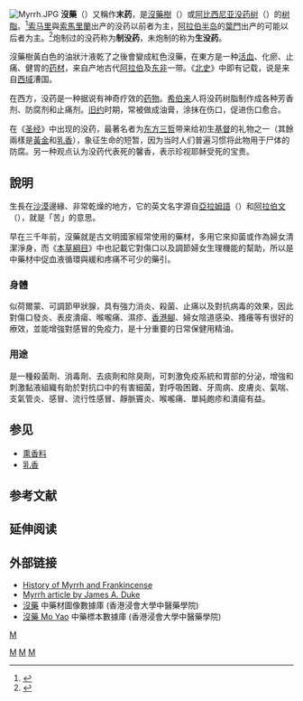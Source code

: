 {{Multiple issues|
{{Copy edit|time=2021-03-10T15:45:28+00:00}}
{{Disputed|time=2021-03-10T15:45:28+00:00}}
{{Refimprove|time=2021-03-10T15:45:28+00:00}}
}}
[[File:Myrrh.JPG|thumb]]
{{medical}}
'''沒藥'''（{{lang-en|'''myrrh'''}}）又稱作'''末药'''，是[[沒藥樹|沒藥樹]]（{{lang-xm|Commiphora myrrha}}）或[[阿比西尼亚没药树|阿比西尼亚没药树]]（{{lang-xm|Commiphora habessinica}}）的[[树脂|树脂]]。<ref>{{Cite book|title=生药学|author1=徐国钧|author2=赵守训|publisher=人民卫生出版社|year=1958|location=北京|pages=247|url=https://archive.org/details/shengyaoxue00xubo/page/247/mode/2up}}</ref>[[索马里|索马里]]與[[索馬里蘭|索馬里蘭]]出产的没药以前者为主，[[阿拉伯半岛|阿拉伯半岛]]的[[葉門|葉門]]出产的可能以后者为主。<ref>{{Cite book|url=https://books.google.com/books?id=jmQ-DwAAQBAJ&pg=PA21-IA12|publisher=Routledge|date=2017-11-13|isbn=978-1-351-44806-2|language=en|first=J. B.|last=Gillett|title=Flora of Tropical East Africa: Burseraceae|year=|location=Abingdon-on-Thames, UK|pages=|access-date=2020-09-18|archive-date=2020-11-13|archive-url=https://web.archive.org/web/20201113010948/https://books.google.com/books?id=jmQ-DwAAQBAJ&pg=PA21-IA12|dead-url=no}}</ref>炮制过的没药称为'''制没药'''，未炮制的称为'''生没药'''。

沒藥樹黃白色的油狀汁液乾了之後會變成紅色沒藥，在東方是一种[[活血|活血]]、化瘀、止痛、健胃的[[药材|药材]]，来自产地古代[[阿拉伯|阿拉伯]]及[[东非|东非]]一带。《[[北史|北史]]》中即有记载，说是来自[[西域|西域]]漕国。

在西方，没药是一种据说有神奇疗效的[[药物|药物]]。[[希伯来|希伯来]]人将没药树脂制作成各种芳香剂、防腐剂和止痛剂。[[旧约|旧约]]时期，常被做成油膏，涂抹在伤口，促进伤口愈合。

在《[[圣经|圣经]]》中出现的没药，最著名者为[[東方三博士|东方三哲]]带来给初生[[基督|基督]]的礼物之一（其餘兩樣是[[黃金|黃金]]和[[乳香|乳香]]），象征生命的短暂，因为当时人们普遍习惯将此物用于尸体的防腐。另一种观点认为没药代表死的馨香，表示珍视耶稣受死的宝贵。

==說明==
生長在[[沙漠|沙漠]]邊緣、非常乾燥的地方，它的英文名字{{Lang|en|myrrh}}源自[[亞拉姆語|亞拉姆語]]{{Lang|arc|ܡܪܝܪܐ}}（{{Transl|arc|ISO|murr}}）和[[阿拉伯文|阿拉伯文]]{{rtl-lang|ar|مر}}（{{Transl|ar|ISO|mur}}），就是「苦」的意思。

早在三千年前，沒藥就是古文明國家經常使用的藥材，多用它來抑菌或作為婦女清潔淨身，而《[[本草綱目|本草綱目]]》中也記載它對傷口以及調節婦女生理機能的幫助，所以是中藥材中促血液循環與緩和疼痛不可少的藥引。
 
===身體===
似荷爾蒙、可調節甲狀腺，具有強力消炎、殺菌、止痛以及對抗病毒的效果，因此對傷口發炎、表皮潰瘍、喉嚨痛、濕疹、[[香港腳|香港腳]]、婦女陰道感染、搔癢等有很好的療效，並能增強對感冒的免疫力，是十分重要的日常保健用精油。

=== 用途 ===
是一種殺菌劑、消毒劑、去痰劑和除臭劑，可刺激免疫系統和胃部的分泌，增強和刺激黏液組織有助於對抗口中的有害細菌，對呼吸困難、牙周病、皮膚炎、氣喘、支氣管炎、感冒、流行性感冒、靜脈竇炎、喉嚨痛、單純皰疹和潰瘍有益。

== 参见 ==
* [[熏香料|熏香料]]
* [[乳香|乳香]]

== 参考文献 ==
{{Reflist}}

== 延伸阅读 ==
{{Wikisource further reading}}

== 外部链接 ==
{{Commonscat|Myrrh}}
* [http://www.itmonline.org/arts/myrrh.htm History of Myrrh and Frankincense] {{Wayback|url=http://www.itmonline.org/arts/myrrh.htm |date=20100830214344 }} {{en}}
* [http://www.herbcompanion.com/growing/ancient-herbs-modern-uses-myrrh.aspx Myrrh article by James A. Duke] {{Wayback|url=http://www.herbcompanion.com/growing/ancient-herbs-modern-uses-myrrh.aspx |date=20090404044803 }} {{en}}
*[https://sys01.lib.hkbu.edu.hk/cmed/mmid/detail.php?pid=B00364 沒藥] 中藥材圖像數據庫  (香港浸會大學中醫藥學院) {{zh}}{{en}} 
* [http://libproject.hkbu.edu.hk/was40/detail?channelid=44273&searchword=herb_id=D00530 沒藥 Mo Yao] {{Wayback|url=http://libproject.hkbu.edu.hk/was40/detail?channelid=44273&searchword=herb_id=D00530 |date=20160304110724 }} 中藥標本數據庫 (香港浸會大學中醫藥學院) {{zh-hant}}{{en}}

{{normdaten}}

[[Category:香|M]]
[[Category:博士来朝|M]]
[[Category:中药|M]]
[[category:汉语外来词|M]]